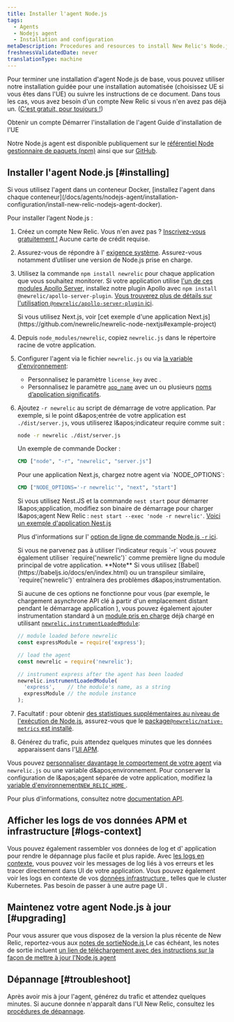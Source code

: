 ```yaml
---
title: Installer l'agent Node.js
tags:
  - Agents
  - Nodejs agent
  - Installation and configuration
metaDescription: Procedures and resources to install New Relic's Node.js agent.
freshnessValidatedDate: never
translationType: machine
---
```


Pour terminer une installation d'agent Node.js de base, vous pouvez utiliser notre installation guidée pour une installation automatisée (choisissez UE si vous êtes dans l'UE) ou suivre les instructions de ce document. Dans tous les cas, vous avez besoin d'un compte New Relic si vous n'en avez pas déjà un. ([C'est gratuit, pour toujours !](/docs/accounts/accounts-billing/new-relic-one-pricing-billing/new-relic-one-pricing-billing/#how-pricing-works))

<ButtonGroup>
  <ButtonLink role="button" to="https://newrelic.com/signup" variant="primary">
    Obtenir un compte
  </ButtonLink>

  <ButtonLink role="button" to="https://one.newrelic.com/marketplace/install-data-source?state=ccfdfbe4-d603-7a77-19ff-ba44f5de7c82" variant="primary">
    Démarrer l'installation de l'agent
  </ButtonLink>

  <ButtonLink role="button" to="https://one.eu.newrelic.com/marketplace/install-data-source?state=ccfdfbe4-d603-7a77-19ff-ba44f5de7c82" variant="primary">
    Guide d'installation de l'UE
  </ButtonLink>
</ButtonGroup>

Notre Node.js agent est disponible publiquement sur le [référentiel Node gestionnaire de paquets (npm)](https://npmjs.org/package/newrelic) ainsi que sur [GitHub](https://github.com/newrelic/node-newrelic).

## Installer l'agent Node.js [#installing]

<Callout variant="important">
  Si vous utilisez l'agent dans un conteneur Docker, [installez l'agent dans chaque conteneur](/docs/agents/nodejs-agent/installation-configuration/install-new-relic-nodejs-agent-docker).
</Callout>

Pour installer l’agent Node.js :

1. Créez un compte New Relic. Vous n'en avez pas ? [Inscrivez-vous gratuitement !](https://newrelic.com/signup) Aucune carte de crédit requise.

2. Assurez-vous de répondre à l' [exigence système](/docs/agents/nodejs-agent/getting-started/compatibility-requirements-nodejs-agent). Assurez-vous notamment d’utiliser une version de Node.js prise en charge.

3. Utilisez la commande `npm install newrelic` pour chaque application que vous souhaitez monitorer. Si votre application utilise [l'un de ces modules Apollo Server,](/docs/apm/agents/nodejs-agent/extend-your-instrumentation/apollo-server-plugin-nodejs/) installez notre plugin Apollo avec `npm install @newrelic/apollo-server-plugin`. [Vous trouverez plus de détails sur l'utilisation `@newrelic/apollo-server-plugin` ici](https://github.com/newrelic/newrelic-node-apollo-server-plugin/tree/main#readme).

   <Callout variant="important">
     Si vous utilisez Next.js, voir [cet exemple d'une application Next.js](https://github.com/newrelic/newrelic-node-nextjs#example-project)
   </Callout>

4. Depuis `node_modules/newrelic`, copiez `newrelic.js` dans le répertoire racine de votre application.

5. Configurer l'agent via le fichier `newrelic.js` ou via [la variable d'environnement](/docs/agents/nodejs-agent/installation-configuration/nodejs-agent-configuration#environment):

   * Personnalisez le paramètre `license_key` avec <InlinePopover type="licenseKey" />.
   * Personnalisez le paramètre [`app_name`](/docs/agents/nodejs-agent/installation-configuration/nodejs-agent-configuration#app_name) avec un ou plusieurs [noms d’application significatifs](/docs/apm/new-relic-apm/installation-and-configuration/naming-your-application).

6. Ajoutez `-r newrelic` au script de démarrage de votre application. Par exemple, si le point d&amp;apos;entrée de votre application est `./dist/server.js`, vous utiliserez l&amp;apos;indicateur require comme suit :

   ```bash
   node -r newrelic ./dist/server.js
   ```

   Un exemple de commande Docker :

   ```dockerfile
   CMD ["node", "-r", "newrelic", "server.js"]
   ```

   <Callout variant="important">
     Pour une application Next.js, chargez notre agent via `NODE_OPTIONS`:

     ```dockerfile
     CMD ["NODE_OPTIONS='-r newrelic'", "next", "start"]
     ```

     Si vous utilisez Nest.JS et la commande `nest start` pour démarrer l&amp;apos;application, modifiez son binaire de démarrage pour charger l&amp;apos;agent New Relic : `nest start --exec 'node -r newrelic'`. [Voici un exemple d'application Nest.js](https://github.com/newrelic/newrelic-node-examples/tree/main/nestjs)
   </Callout>

   Plus d'informations sur l' [option de ligne de commande Node.js `-r` ici](https://nodejs.org/api/cli.html#-r---require-module).

   <Callout variant="important">
     Si vous ne parvenez pas à utiliser l'indicateur requis `-r` vous pouvez également utiliser `require('newrelic')` comme première ligne du module principal de votre application. <DNT>**Note**</DNT> Si vous utilisez [Babel](https://babeljs.io/docs/en/index.html) ou un transpileur similaire, `require('newrelic')` entraînera des problèmes d&amp;apos;instrumentation.

     Si aucune de ces options ne fonctionne pour vous (par exemple, le chargement asynchrone API clé à partir d'un emplacement distant pendant le démarrage application ), vous pouvez également ajouter instrumentation standard à un [module pris en charge](https://github.com/newrelic/node-newrelic/blob/0113eb5f0e707dc662a17d262a841503bab88841/lib/instrumentations.js#L6#L6) déjà chargé en utilisant [`newrelic.instrumentLoadedModule`](https://newrelic.github.io/node-newrelic/API.html#instrumentLoadedModule):

     ```js
     // module loaded before newrelic
     const expressModule = require('express');

     // load the agent
     const newrelic = require('newrelic');

     // instrument express after the agent has been loaded
     newrelic.instrumentLoadedModule(
       'express',    // the module's name, as a string
       expressModule // the module instance
     );
     ```
   </Callout>

7. Facultatif : pour obtenir [des statistiques supplémentaires au niveau de l'exécution de Node.js](/docs/agents/nodejs-agent/supported-features/node-vms-statistics-page), assurez-vous que le [package`@newrelic/native-metrics` est installé](/docs/agents/nodejs-agent/supported-features/node-vm-measurements).

8. Générez du trafic, puis attendez quelques minutes que les données apparaissent dans l'[UI APM](/docs/apm/applications-menu/monitoring/apm-overview-page).

Vous pouvez [personnaliser davantage le comportement de votre agent](/docs/agents/nodejs-agent/installation-configuration/nodejs-agent-configuration) via `newrelic.js` ou une variable d&amp;apos;environnement. Pour conserver la configuration de l&amp;apos;agent séparée de votre application, modifiez la [variable d'environnement`NEW_RELIC_HOME` ](/docs/agents/nodejs-agent/installation-configuration/nodejs-agent-configuration#home).

Pour plus d'informations, consultez notre [documentation API](https://newrelic.github.io/node-newrelic/API.html).

<InstallFeedback />

## Afficher les logs de vos données APM et infrastructure [#logs-context]

Vous pouvez également rassembler vos données de log et d' application pour rendre le dépannage plus facile et plus rapide. Avec [les logs en contexte](/docs/logs/logs-context/configure-logs-context-nodejs/), vous pouvez voir les messages de log liés à vos erreurs et les tracer directement dans UI de votre application. Vous pouvez également voir les logs en contexte de vos [données infrastructure ](/docs/logs/forward-logs/forward-your-logs-using-infrastructure-agent/), telles que le cluster Kubernetes. Pas besoin de passer à une autre page UI .

## Maintenez votre agent Node.js à jour [#upgrading]

Pour vous assurer que vous disposez de la version la plus récente de New Relic, reportez-vous aux [notes de sortieNode.js ](/docs/release-notes/agent-release-notes/nodejs-release-notes)Le cas échéant, les notes de sortie incluent [un lien de téléchargement avec des instructions sur la façon de mettre à jour l'Node.js agent](/docs/agents/nodejs-agent/installation-configuration/upgrade-nodejs-agent)

## Dépannage [#troubleshoot]

Après avoir mis à jour l'agent, générez du trafic et attendez quelques minutes. Si aucune donnée n'apparaît dans l'UI New Relic, consultez les [procédures de dépannage](/docs/agents/nodejs-agent/troubleshooting/troubleshooting-your-nodejs-installation).